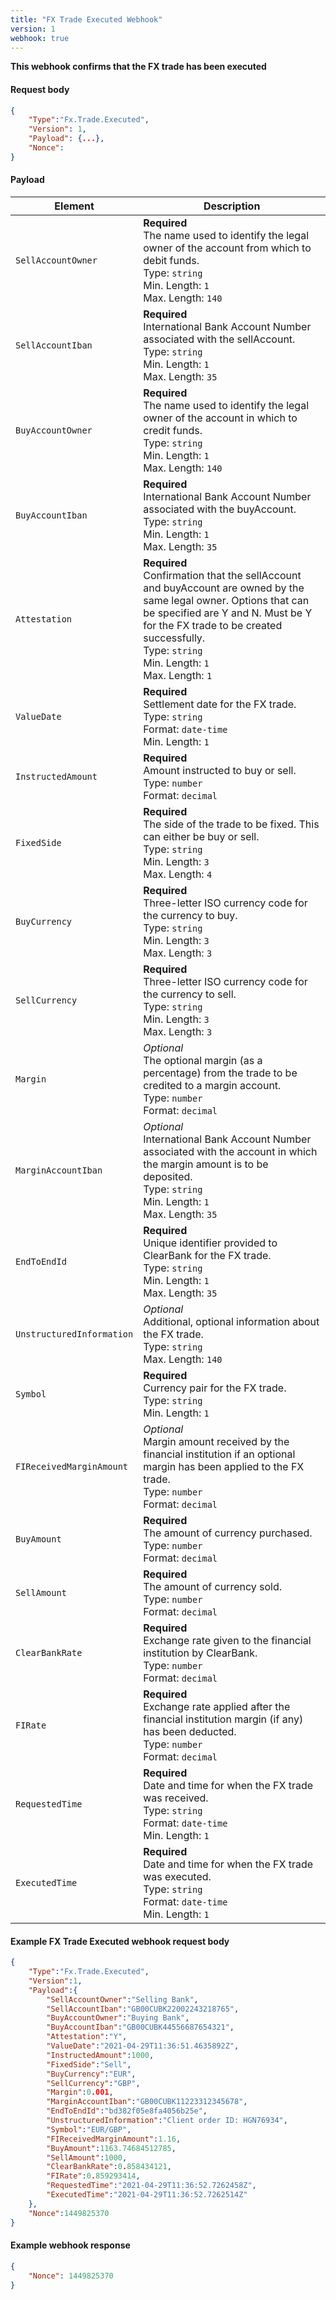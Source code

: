---
title: "FX Trade Executed Webhook"
version: 1
webhook: true
---

**This webhook confirms that the FX trade has been executed**

#### Request body

```json
{
    "Type":"Fx.Trade.Executed",
    "Version": 1,
    "Payload": {...},
    "Nonce":
}
```

#### Payload
| Element                 | Description                                                                                                                                                                                                               |
|-------------------------|---------------------------------------------------------------------------------------------------------------------------------------------------------------------------------------------------------------------------|
| `SellAccountOwner`      | **Required**<br /> The name used to identify the legal owner of the account from which to debit funds.<br /> Type: `string`<br /> Min. Length: `1`<br /> Max. Length: `140`<br />                                         |
| `SellAccountIban`       | **Required**<br /> International Bank Account Number associated with the sellAccount.<br /> Type: `string`<br /> Min. Length: `1`<br /> Max. Length: `35`<br />                                                           |
| `BuyAccountOwner`       | **Required**<br /> The name used to identify the legal owner of the account in which to credit funds.<br /> Type: `string`<br /> Min. Length: `1`<br /> Max. Length: `140`<br />                                          |
| `BuyAccountIban`        | **Required**<br /> International Bank Account Number associated with the buyAccount.<br /> Type: `string`<br /> Min. Length: `1`<br /> Max. Length: `35`<br />                                                            |
| `Attestation`           | **Required**<br /> Confirmation that the sellAccount and buyAccount are owned by the same legal owner. Options that can be specified are Y and N. Must be Y for the FX trade to be created successfully.<br /> Type: `string`<br /> Min. Length: `1`<br /> Max. Length: `1`<br />                       |
| `ValueDate`             | **Required**<br /> Settlement date for the FX trade.<br /> Type: `string`<br /> Format: `date-time`<br /> Min. Length: `1`<br />                                                                                          |
| `InstructedAmount`      | **Required**<br /> Amount instructed to buy or sell.<br /> Type: `number`<br /> Format: `decimal`<br />                                                                                                                   |
| `FixedSide`             | **Required**<br /> The side of the trade to be fixed. This can either be buy or sell.<br /> Type: `string`<br /> Min. Length: `3`<br /> Max. Length: `4`<br />                                                            |
| `BuyCurrency`           | **Required**<br /> Three-letter ISO currency code for the currency to buy.<br /> Type: `string`<br /> Min. Length: `3`<br /> Max. Length: `3`<br />                                                                       |
| `SellCurrency`          | **Required**<br /> Three-letter ISO currency code for the currency to sell.<br /> Type: `string`<br /> Min. Length: `3`<br /> Max. Length: `3`<br />                                                                      |
| `Margin`                | *Optional*<br /> The optional margin (as a percentage) from the trade to be credited to a margin account.<br /> Type: `number`<br /> Format: `decimal`<br />                                                              |
| `MarginAccountIban`     | *Optional*<br /> International Bank Account Number associated with the account in which the margin amount is to be deposited.<br /> Type: `string`<br /> Min. Length: `1`<br /> Max. Length: `35`<br />                   |
| `EndToEndId`            | **Required**<br /> Unique identifier provided to ClearBank for the FX trade.<br /> Type: `string`<br /> Min. Length: `1`<br /> Max. Length: `35`<br />                                                                    |
| `UnstructuredInformation` | *Optional*<br /> Additional, optional information about the FX trade.<br /> Type: `string`<br /> Max. Length: `140`<br />                                                                                               |
| `Symbol`                | **Required**<br /> Currency pair for the FX trade.<br /> Type: `string`<br /> Min. Length: `1`<br />                                                                                                                      |
| `FIReceivedMarginAmount` | *Optional*<br /> Margin amount received by the financial institution if an optional margin has been applied to the FX trade.<br /> Type: `number`<br /> Format: `decimal`<br />                                          |
| `BuyAmount`             | **Required**<br /> The amount of currency purchased.<br /> Type: `number`<br /> Format: `decimal`<br />                                                                                                                   |
| `SellAmount`            | **Required**<br /> The amount of currency sold.<br /> Type: `number`<br /> Format: `decimal`<br />                                                                                                                        |
| `ClearBankRate`         | **Required**<br /> Exchange rate given to the financial institution by ClearBank.<br /> Type: `number`<br /> Format: `decimal`<br />                                                                                      |
| `FIRate`                | **Required**<br /> Exchange rate applied after the financial institution margin (if any) has been deducted.<br /> Type: `number`<br /> Format: `decimal`<br />                                                            |
| `RequestedTime`         | **Required**<br /> Date and time for when the FX trade was received.<br /> Type: `string`<br /> Format: `date-time`<br /> Min. Length: `1`<br />                                                                          |
| `ExecutedTime`          | **Required**<br /> Date and time for when the FX trade was executed.<br /> Type: `string`<br /> Format: `date-time`<br /> Min. Length: `1`<br />                                                                          |

#### Example FX Trade Executed webhook request body

```json
{
    "Type":"Fx.Trade.Executed",
    "Version":1,
    "Payload":{
        "SellAccountOwner":"Selling Bank",
        "SellAccountIban":"GB00CUBK22002243218765",
        "BuyAccountOwner":"Buying Bank",
        "BuyAccountIban":"GB00CUBK44556687654321",
        "Attestation":"Y",
        "ValueDate":"2021-04-29T11:36:51.4635892Z",
        "InstructedAmount":1000,
        "FixedSide":"Sell",
        "BuyCurrency":"EUR",
        "SellCurrency":"GBP",
        "Margin":0.001,
        "MarginAccountIban":"GB00CUBK11223312345678",
        "EndToEndId":"bd382f05e8fa4056b25e",
        "UnstructuredInformation":"Client order ID: HGN76934",
        "Symbol":"EUR/GBP",
        "FIReceivedMarginAmount":1.16,
        "BuyAmount":1163.74684512785,
        "SellAmount":1000,
        "ClearBankRate":0.858434121,
        "FIRate":0.859293414,
        "RequestedTime":"2021-04-29T11:36:52.7262458Z",
        "ExecutedTime":"2021-04-29T11:36:52.7262514Z"
    },
    "Nonce":1449825370
}
```

#### Example webhook response

```json
{
    "Nonce": 1449825370
}
```